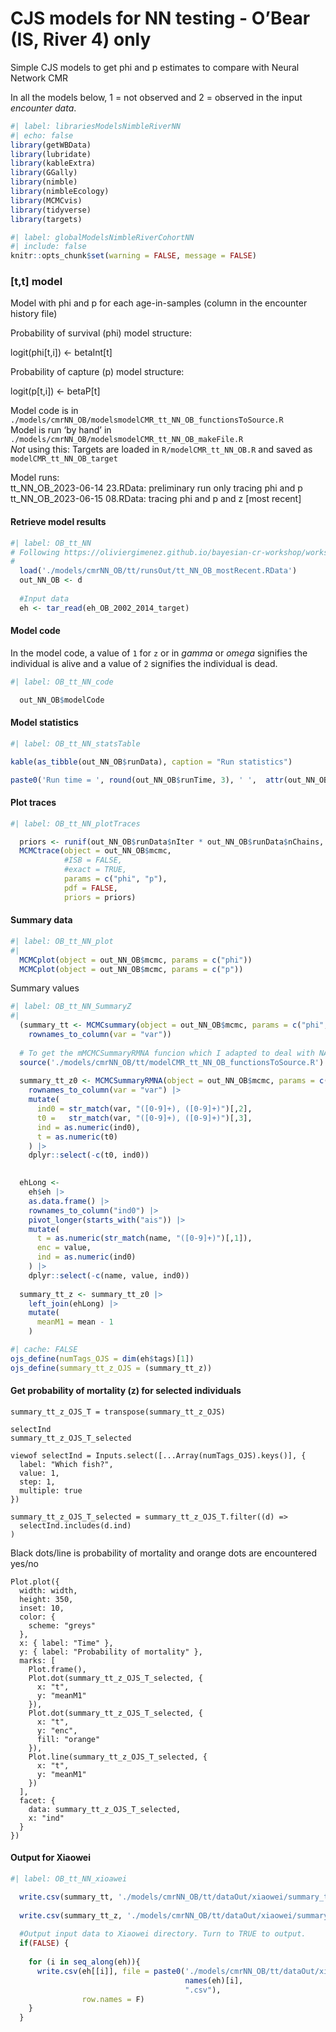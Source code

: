 # CJS models for NN testing - O'Bear (IS, River 4) only

Simple CJS models to get phi and p estimates to compare with Neural Network CMR

In all the models below, 1 = not observed and 2 = observed in the input *encounter data*.

```r
#| label: librariesModelsNimbleRiverNN
#| echo: false
library(getWBData)
library(lubridate)
library(kableExtra)
library(GGally)
library(nimble)
library(nimbleEcology)
library(MCMCvis)
library(tidyverse)
library(targets)
```

```r
#| label: globalModelsNimbleRiverCohortNN
#| include: false
knitr::opts_chunk$set(warning = FALSE, message = FALSE)
```

### \[t,t\] model

Model with phi and p for each age-in-samples (column in the encounter history file)

Probability of survival (phi) model structure:

logit(phi\[t,i\]) \<- betaInt\[t\]

Probability of capture (p) model structure:

logit(p\[t,i\]) \<- betaP\[t\]

Model code is in `./models/cmrNN_OB/modelsmodelCMR_tt_NN_OB_functionsToSource.R`\
Model is run 'by hand' in `./models/cmrNN_OB/modelsmodelCMR_tt_NN_OB_makeFile.R`\
*Not* using this: Targets are loaded in `R/modelCMR_tt_NN_OB.R` and saved as `modelCMR_tt_NN_OB_target`

Model runs:\
tt_NN_OB_2023-06-14 23.RData: preliminary run only tracing phi and p\
tt_NN_OB_2023-06-15 08.RData: tracing phi and p and z \[most recent\]

#### Retrieve model results

```r
#| label: OB_tt_NN
# Following https://oliviergimenez.github.io/bayesian-cr-workshop/worksheets/4_demo.html
# 
  load('./models/cmrNN_OB/tt/runsOut/tt_NN_OB_mostRecent.RData')
  out_NN_OB <- d
  
  #Input data
  eh <- tar_read(eh_OB_2002_2014_target)
```

#### Model code

In the model code, a value of `1` for `z` or in *gamma* or *omega* signifies the individual is alive and a value of `2` signifies the individual is dead.

```r
#| label: OB_tt_NN_code

  out_NN_OB$modelCode

```

#### Model statistics

```r
#| label: OB_tt_NN_statsTable

kable(as_tibble(out_NN_OB$runData), caption = "Run statistics")

paste0('Run time = ', round(out_NN_OB$runTime, 3), ' ',  attr(out_NN_OB$runTime, "units"))
```

#### Plot traces

```r
#| label: OB_tt_NN_plotTraces

  priors <- runif(out_NN_OB$runData$nIter * out_NN_OB$runData$nChains, 0, 1)
  MCMCtrace(object = out_NN_OB$mcmc,
            #ISB = FALSE,
            #exact = TRUE, 
            params = c("phi", "p"),
            pdf = FALSE, 
            priors = priors)

```

#### Summary data

```r
#| label: OB_tt_NN_plot
#|   
  MCMCplot(object = out_NN_OB$mcmc, params = c("phi"))
  MCMCplot(object = out_NN_OB$mcmc, params = c("p"))
```  

Summary values  
```r
#| label: OB_tt_NN_SummaryZ
#|
  (summary_tt <- MCMCsummary(object = out_NN_OB$mcmc, params = c("phi", "p"), round = 3) %>%
    rownames_to_column(var = "var"))
  
  # To get the mMCMCSummaryRMNA funcion which I adapted to deal with NAs
  source('./models/cmrNN_OB/tt/modelCMR_tt_NN_OB_functionsToSource.R')
  
  summary_tt_z0 <- MCMCSummaryRMNA(object = out_NN_OB$mcmc, params = c("z"), round = 3) %>%
    rownames_to_column(var = "var") |> 
    mutate(
      ind0 = str_match(var, "([0-9]+), ([0-9]+)")[,2],
      t0 =   str_match(var, "([0-9]+), ([0-9]+)")[,3],
      ind = as.numeric(ind0),
      t = as.numeric(t0)
    ) |> 
    dplyr::select(-c(t0, ind0))

  
  ehLong <- 
    eh$eh |>
    as.data.frame() |> 
    rownames_to_column("ind0") |> 
    pivot_longer(starts_with("ais")) |> 
    mutate(
      t = as.numeric(str_match(name, "([0-9]+)")[,1]),
      enc = value,
      ind = as.numeric(ind0)
    ) |> 
    dplyr::select(-c(name, value, ind0))
  
  summary_tt_z <- summary_tt_z0 |> 
    left_join(ehLong) |> 
    mutate(
      meanM1 = mean - 1
    )
```

```r
#| cache: FALSE
ojs_define(numTags_OJS = dim(eh$tags)[1])
ojs_define(summary_tt_z_OJS = (summary_tt_z))
```

#### Get probability of mortality (z) for selected individuals
```ojs
summary_tt_z_OJS_T = transpose(summary_tt_z_OJS)

selectInd
summary_tt_z_OJS_T_selected

viewof selectInd = Inputs.select([...Array(numTags_OJS).keys()], {
  label: "Which fish?",
  value: 1,
  step: 1,
  multiple: true
})

summary_tt_z_OJS_T_selected = summary_tt_z_OJS_T.filter((d) =>
  selectInd.includes(d.ind)
)
```

Black dots/line is probability of mortality and orange dots are encountered yes/no  
```ojs
Plot.plot({
  width: width,
  height: 350,
  inset: 10,
  color: {
    scheme: "greys"
  },
  x: { label: "Time" },
  y: { label: "Probability of mortality" },
  marks: [
    Plot.frame(),
    Plot.dot(summary_tt_z_OJS_T_selected, {
      x: "t",
      y: "meanM1"
    }),
    Plot.dot(summary_tt_z_OJS_T_selected, {
      x: "t",
      y: "enc",
      fill: "orange"
    }),
    Plot.line(summary_tt_z_OJS_T_selected, {
      x: "t",
      y: "meanM1"
    })
  ],
  facet: {
    data: summary_tt_z_OJS_T_selected,
    x: "ind"
  }
})
```

#### Output for Xiaowei

```r
#| label: OB_tt_NN_xioawei

  write.csv(summary_tt, './models/cmrNN_OB/tt/dataOut/xiaowei/summary_tt.csv')
  
  write.csv(summary_tt_z, './models/cmrNN_OB/tt/dataOut/xiaowei/summary_tt_z.csv')
  
  #Output input data to Xiaowei directory. Turn to TRUE to output.
  if(FALSE) {
  
    for (i in seq_along(eh)){
      write.csv(eh[[i]], file = paste0('./models/cmrNN_OB/tt/dataOut/xiaowei/', 
                                       names(eh)[i], 
                                       ".csv"), 
                row.names = F)
    }
  }

```
